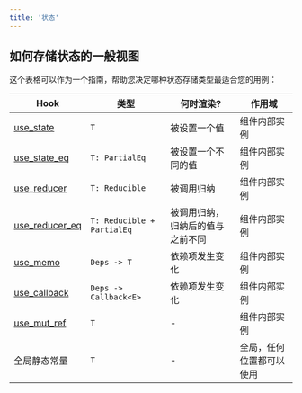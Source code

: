 ```yaml
---
title: '状态'
---
```


## 如何存储状态的一般视图

这个表格可以作为一个指南，帮助您决定哪种状态存储类型最适合您的用例：

| Hook                     | 类型                        | 何时渲染?                     | 作用域               |
| ------------------------ | -------------------------- | ---------------------------- | ------------------- |
| [use_state]              | `T`                        | 被设置一个值                   | 组件内部实例          |
| [use_state_eq]           | `T: PartialEq`             | 被设置一个不同的值              | 组件内部实例          |
| [use_reducer]            | `T: Reducible`             | 被调用归纳                     | 组件内部实例          |
| [use_reducer_eq]         | `T: Reducible + PartialEq` | 被调用归纳，归纳后的值与之前不同   | 组件内部实例          |
| [use_memo]               | `Deps -> T`                | 依赖项发生变化                  | 组件内部实例          |
| [use_callback]           | `Deps -> Callback<E>`      | 依赖项发生变化                  | 组件内部实例          |
| [use_mut_ref]            | `T`                        | -                            | 组件内部实例          |
| 全局静态常量               | `T`                        | -                            | 全局，任何位置都可以使用 |

[use_state]: https://yew-rs-api.web.app/next/yew/functional/fn.use_state.html
[use_state_eq]: https://yew-rs-api.web.app/next/yew/functional/fn.use_state_eq.html
[use_reducer]: https://yew-rs-api.web.app/next/yew/functional/fn.use_reducer.html
[use_reducer_eq]: https://yew-rs-api.web.app/next/yew/functional/fn.use_reducer_eq.html
[use_memo]: https://yew-rs-api.web.app/next/yew/functional/fn.use_memo.html
[use_callback]: https://yew-rs-api.web.app/next/yew/functional/fn.use_callback.html
[use_mut_ref]: https://yew-rs-api.web.app/next/yew/functional/fn.use_mut_ref.html
